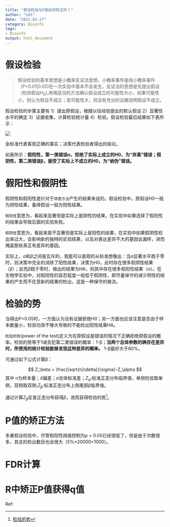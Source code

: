 ```yaml
---
title: "假设检验与P是如何矫正的？"
author: "LHS"
date: "2021-03-27"
category: Bioinfo
tags: 
- Bioinfo
output: html_document
---
```


# 假设检验

>假设检验的基本思想是小概率反证法思想。小概率事件是指小概率事件（P<0.01|0.05)在一次实验中基本不会发生。反证法的思想是先提出假设（检验假设$H_0$),再用适当的方法确认假设成立的可能性大小，如果可能性小，则认为假设不成立；若可能性大，则没有充分的证据说明假设不成立。

假设检验的步骤主要有 1）提出原假设，根据以往经验提出的默认假设 2）显著性水平的确定 3）证据收集，计算检验统计量 4）检验。假设检验最后结果如下表所示：

![](https://user-images.githubusercontent.com/38640955/117126549-77846b80-adcd-11eb-9b30-15425b32bc18.png)

金标准代表客观正确的事实；决策代表检验者得出的结论。

如表所示：**假阳性，第一类错误α，拒绝了实际上成立的H0，为“弃真”错误；假阴性，第二类错误β，接受了实际上不成立的H0，为“纳伪”错误。**

# 假阳性和假阴性

假阴性和假阳性是针对于`筛查方法`产生的结果来说的。假设检验中，原假设H0一般为阴性结果，备择假设一般为阳性结果。 


`假阳性`意思为，看起来显著但是实际上是阴性的结果，在实验中如果选择了假阳性的结果会导致后面的实验失败。

`假阴性`意思为，看起来是不显著但是实际上是阳性的结果，在实验中如果假阴性检出率过大，会影响新的独特的实验结果，以及对表达差异不大的基因会漏样，进而掩盖那些真正有差异的基因。

实际上，$\alpha$和$\beta$之间是互斥的，我能可以直观的从标准想像出：当$\alpha$显著水平趋于零时，则决策中完全的消除了阳性结果，决策为H0，此时存在很多假阴性结果（$\beta$）；反而$\beta$趋于零时，做出的结果为HA，则其中存在很多假阳性结果（$\alpha$）。在生物学实验中，对假阳性的容忍程度一般低于假阴性，即尽量保守的减少阴性的结果的产生而不在意新的结果的检出，这是一种保守的做法。

# 检验的势

当得出P>0.05时，一方面认为没有证据拒绝H0；另一方面也应该注意是否由于样本数量小，检验功效不够大导致的不能检出阳性结果HA。

`检验的势`(power of the test)定义为在原假设是错误的情况下正确拒绝原假设的概率。检验的势等于1减去犯第二类错误的概率：1-β；**当两个总体参数的确存在差异时，所使用的统计检验能够发现这种差异的概率。** 1-β最好大于80%。

可通过如下公式计算β：

$$
Z_\beta = \frac{\sqrt{n}\delta}{\sigma}-Z_\alpha
$$
其中 n为样本量；$\delta$偏差；$\sigma$总体标准差；$Z_\alpha$:标准正态分布临界值，单侧检验取单侧，双侧取双侧;$Z_\beta$:标准正态分布上侧尾部$\beta$临界值。

通过计算$Z_\beta$反查正态分布获得$\beta$，进而获得检验的势[^2]。


# P值的矫正方法



多重假设检验中，尽管假阳性阈值控制为p = 0.05已经很低了，但是由于次数很多，其总的检出数目也会很大（5%*20000=1000）。



# FDR计算

# R中矫正P值获得q值



Ref:

[^2]:[检验的势](https://blog.csdn.net/huangguohui_123/article/details/103781521)






